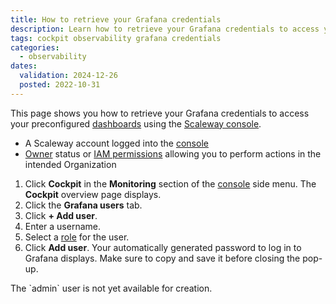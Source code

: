 ```yaml
---
title: How to retrieve your Grafana credentials
description: Learn how to retrieve your Grafana credentials to access your Grafana dashboards from the Scaleway console. Follow the steps to navigate to the Grafana users tab, add a user, and retrieve the automatically generated password for login.
tags: cockpit observability grafana credentials
categories:
  - observability
dates:
  validation: 2024-12-26
  posted: 2022-10-31
---
```



This page shows you how to retrieve your Grafana credentials to access your preconfigured [dashboards](/cockpit/concepts/#preconfigured-dashboards) using the [Scaleway console](https://console.scaleway.com/).

<Requirements />

 - A Scaleway account logged into the [console](https://console.scaleway.com)
 - [Owner](/iam/concepts/#owner) status or [IAM permissions](/iam/concepts/#permission) allowing you to perform actions in the intended Organization


1. Click **Cockpit** in the **Monitoring** section of the [console](https://console.scaleway.com/) side menu. The **Cockpit** overview page displays.
2. Click the **Grafana users** tab.
3. Click **+ Add user**.
4. Enter a username.
5. Select a [role](/cockpit/concepts/#grafana-users) for the user.
6. Click **Add user**. Your automatically generated password to log in to Grafana displays. Make sure to copy and save it before closing the pop-up.

<Message type="note">
 The `admin` user is not yet available for creation.
</Message>


